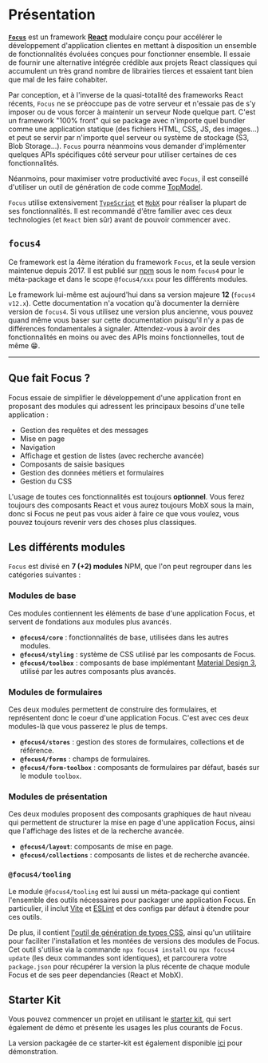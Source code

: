 
<Meta title="Présentation" />

# Présentation

[**`Focus`**](https://github.com/klee-contrib/focus4) est un framework **[React](https://react.dev/)** modulaire conçu pour accélérer le développement d'application clientes en mettant à disposition un ensemble de
fonctionnalités évoluées conçues pour fonctionner ensemble. Il essaie de fournir une alternative intégrée crédible aux projets React classiques qui accumulent
un très grand nombre de librairies tierces et essaient tant bien que mal de les faire cohabiter.

Par conception, et à l'inverse de la quasi-totalité des frameworks React récents, `Focus` ne se préoccupe pas de votre serveur et n'essaie pas de s'y
imposer ou de vous forcer à maintenir un serveur Node quelque part. C'est un framework "100% front" qui se package avec n'importe quel bundler comme une
application statique (des fichiers HTML, CSS, JS, des images...) et peut se servir par n'importe quel serveur ou système de stockage (S3, Blob Storage...).
`Focus` pourra néanmoins vous demander d'implémenter quelques APIs spécifiques côté serveur pour utiliser certaines de ces fonctionnalités.

Néanmoins, pour maximiser votre productivité avec `Focus`, il est conseillé d'utiliser un outil de génération de code comme [TopModel](https://klee-contrib.github.io/topmodel).

`Focus` utilise extensivement [`TypeScript`](https://www.typescriptlang.org/) et [`MobX`](https://mobx.js.org/) pour réaliser la plupart de ses fonctionnalités. Il est recommandé d'être familier avec ces deux
technologies (et `React` bien sûr) avant de pouvoir commencer avec.

## `focus4`

Ce framework est la 4ème itération du framework `Focus`, et la seule version maintenue depuis 2017. Il est publié sur [npm](https://www.npmjs.com/package/focus4) sous le nom `focus4` pour le
méta-package et dans le scope `@focus4/xxx` pour les différents modules.

Le framework lui-même est aujourd'hui dans sa version majeure **12** (`focus4 v12.x`). Cette documentation n'a vocation qu'à documenter la dernière version
de `focus4`. Si vous utilisez une version plus ancienne, vous pouvez quand même vous baser sur cette documentation puisqu'il n'y a pas de différences
fondamentales à signaler. Attendez-vous à avoir des fonctionnalités en moins ou avec des APIs moins fonctionnelles, tout de même 😁.

---

## Que fait Focus ?

Focus essaie de simplifier le développement d'une application front en proposant des modules qui adressent les principaux besoins d'une telle application :

-   Gestion des requêtes et des messages
-   Mise en page
-   Navigation
-   Affichage et gestion de listes (avec recherche avancée)
-   Composants de saisie basiques
-   Gestion des données métiers et formulaires
-   Gestion du CSS

L'usage de toutes ces fonctionnalités est toujours **optionnel**. Vous ferez toujours des composants React et vous aurez toujours MobX sous la main, donc si Focus ne peut pas vous aider à faire ce que vous voulez, vous pouvez toujours revenir vers des choses plus classiques.

## Les différents modules

`Focus` est divisé en **7 (+2) modules** NPM, que l'on peut regrouper dans les catégories suivantes :

### Modules de base

Ces modules contiennent les éléments de base d'une application Focus, et servent de fondations aux modules plus avancés.

-   **`@focus4/core`** : fonctionnalités de base, utilisées dans les autres modules.
-   **`@focus4/styling`** : système de CSS utilisé par les composants de Focus.
-   **`@focus4/toolbox`** : composants de base implémentant [Material Design 3](https://m3.material.io/components), utilisé par les autres composants plus avancés.

### Modules de formulaires

Ces deux modules permettent de construire des formulaires, et représentent donc le coeur d'une application Focus. C'est avec ces deux modules-là que vous passerez le plus de temps.

-   **`@focus4/stores`** : gestion des stores de formulaires, collections et de référence.
-   **`@focus4/forms`** : champs de formulaires.
-   **`@focus4/form-toolbox`** : composants de formulaires par défaut, basés sur le module `toolbox`.

### Modules de présentation

Ces deux modules proposent des composants graphiques de haut niveau qui permettent de structurer la mise en page d'une application Focus, ainsi que l'affichage des listes et de la recherche avancée.

-   **`@focus4/layout`**: composants de mise en page.
-   **`@focus4/collections`** : composants de listes et de recherche avancée.

### `@focus4/tooling`

Le module `@focus4/tooling` est lui aussi un méta-package qui contient l'ensemble des outils nécessaires pour packager une application Focus.
En particulier, il inclut [Vite](https://vitejs.dev) et [ESLint](https://eslint.org/) et des configs par défaut à étendre pour ces outils.

De plus, il contient [l'outil de génération de types CSS](/docs/css-modules-css--docs#typage-des-modules-css), ainsi qu'un utilitaire pour faciliter l'installation et les montées de versions des modules de Focus.
Cet outil s'utilise via la commande `npx focus4 install` ou `npx focus4 update` (les deux commandes sont identiques), et parcourera votre
`package.json` pour récupérer la version la plus récente de chaque module Focus et de ses peer dependancies (React et MobX).

## Starter Kit

Vous pouvez commencer un projet en utilisant le [starter kit](http://www.github.com/klee-contrib/focus4-starter-kit), qui sert également de démo et présente les usages les plus courants de Focus.

La version packagée de ce starter-kit est également disponible [ici](https://focus4-starter-kit.fly.dev) pour démonstration.
